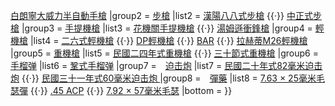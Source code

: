 {{Navbox
|name   = 北伐至抗戰時期中華民國國造步兵武器
|title  = 北伐至抗戰時期中華民國步兵武器
|image  = 
|group1 = [[手槍]] 
|list1  =  [[毛瑟C96手槍|盒子炮]] {{·}} [[白朗寧大威力半自動手槍]]
|group2 = [[步槍]]
|list2  =  [[漢陽八八式步槍|漢陽八八式步槍]] {{·}} [[中正式步槍|中正式步槍]] 
|group3 = [[冲锋枪|手提機槍]]
|list3  =  [[MP18衝鋒槍|花機關手提機槍]] {{·}} [[汤普森冲锋枪|湯姆遜衝鋒槍]]
|group4 = [[輕機槍]] 
|list4  =  [[ZB26式輕機槍|二六式輕機槍]] {{·}} [[DP輕機槍]] {{·}} [[白朗寧自動步槍|BAR]] {{·}} [[拉赫蒂M26輕機槍]] 
|group5 = [[重機槍]]
|list5  =  [[二四式重機槍|民國二四年式重機槍]] {{·}} [[三十節式重機槍]]
|group6 =  [[手榴弹]]
|list6  = [[24型柄式手榴弹|鞏式手榴弹]] 
|group7 =　[[迫击炮]]
|list7  = [[民國二十年式82毫米迫击炮]] {{·}} [[三一式60公釐迫擊炮|民國三十一年式60毫米迫击炮 ]]
|group8 =　[[子弹|彈藥]]
|list8  =  [[7.63×25mm毛瑟彈|7.63 × 25毫米毛瑟彈]] {{·}} [[.45 ACP]] {{·}} [[7.92×57mm毛瑟|7.92 × 57毫米毛瑟]]
|bottom = 
}}<noinclude>
[[Category:中华民国大陆时期军事模板|{{PAGENAME}}]]
[[Category:武器模板|{{PAGENAME}}]]